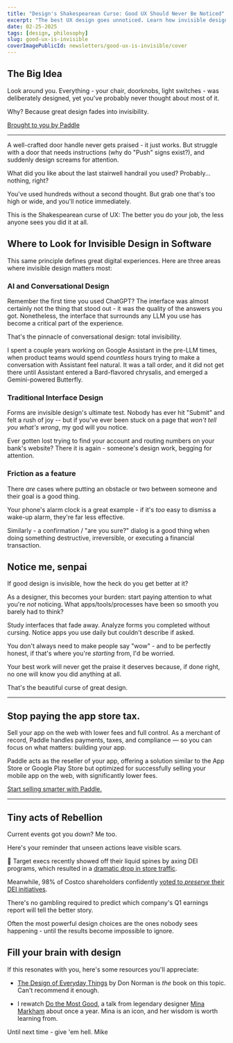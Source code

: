```yaml
---
title: "Design's Shakespearean Curse: Good UX Should Never Be Noticed"
excerpt: "The best UX design goes unnoticed. Learn how invisible design shapes digital experiences, and why great designers embrace the paradox of their work going unseen."
date: 02-25-2025
tags: [design, philosophy]
slug: good-ux-is-invisible
coverImagePublicId: newsletters/good-ux-is-invisible/cover
---
```


## The Big Idea

Look around you. Everything - your chair, doorknobs, light switches - was deliberately designed, yet you've probably never thought about most of it.

Why? Because great design fades into invisibility.

<a href="https://www.paddle.com/resources/mobile-app-monetization-guide?utm_medium=website&utm_source=partner&utm_campaign=core_conversions_fy2025_web_monetization_brand_awareness&utm_content=tiny-improvements" className="text-xs lg:text-xs xl:text-xs">
  Brought to you by Paddle
</a>

---

A well-crafted door handle never gets praised - it just works. But struggle with a door that needs instructions (why do "Push" signs exist?), and suddenly design screams for attention.

What did you like about the last stairwell handrail you used? Probably... nothing, right?

You've used hundreds without a second thought. But grab one that's too high or wide, and you'll notice immediately.

This is the Shakespearean curse of UX: The better you do your job, the less anyone sees you did it at all.

## Where to Look for Invisible Design in Software

This same principle defines great digital experiences. Here are three areas where invisible design matters most:

### AI and Conversational Design

Remember the first time you used ChatGPT? The interface was almost certainly not the thing that stood out - it was the quality of the answers you got. Nonetheless, the interface that surrounds any LLM you use has become a critical part of the experience.

That's the pinnacle of conversational design: total invisibility.

I spent a couple years working on Google Assistant in the pre-LLM times, when product teams would spend _countless_ hours trying to make a conversation with Assistant feel natural. It was a tall order, and it did not get there until Assistant entered a Bard-flavored chrysalis, and emerged a Gemini-powered Butterfly.

### Traditional Interface Design

Forms are invisible design's ultimate test. Nobody has ever hit "Submit" and felt a rush of joy -- but if you've ever been stuck on a page that _won't tell you what's wrong_, my god will you notice.

Ever gotten lost trying to find your account and routing numbers on your bank's website? There it is again - someone's design work, begging for attention.

### Friction as a feature

There _are_ cases where putting an obstacle or two between someone and their goal is a good thing.

Your phone's alarm clock is a great example - if it's _too_ easy to dismiss a wake-up alarm, they're far less effective.

Similarly - a confirmation / "are you sure?" dialog is a good thing when doing something destructive, irreversible, or executing a financial transaction.

## Notice me, senpai

If good design is invisible, how the heck do you get better at it?

As a designer, this becomes your burden: start paying attention to what you're *not* noticing. What apps/tools/processes have been so smooth you barely had to think?

Study interfaces that fade away. Analyze forms you completed without cursing. Notice apps you use daily but couldn't describe if asked.

You don't always need to make people say "wow" - and to be perfectly honest, if that's where you're _starting_ from, I'd be worried.

Your best work will never get the praise it deserves because, if done right, no one will know you did anything at all.

That's the beautiful curse of great design.

---

## Stop paying the app store tax.

Sell your app on the web with lower fees and full control. As a merchant of record, Paddle handles payments, taxes, and compliance — so you can focus on what matters: building your app.

Paddle acts as the reseller of your app, offering a solution similar to the App Store or Google Play Store but optimized for successfully selling your mobile app on the web, with significantly lower fees.

[Start selling smarter with Paddle.](https://www.paddle.com/resources/mobile-app-monetization-guide?utm_medium=website&utm_source=partner&utm_campaign=core_conversions_fy2025_web_monetization_brand_awareness&utm_content=tiny-improvements)

---

## Tiny acts of Rebellion

Current events got you down? Me too.

Here's your reminder that unseen actions leave visible scars.

🎯 Target execs recently showed off their liquid spines by axing DEI programs, which resulted in a [dramatic drop in store traffic](https://finance.yahoo.com/news/target-put-dei-chopping-block-182500865.html).

Meanwhile, 98% of Costco shareholders confidently [voted to _preserve_ their DEI initiatives](https://www.axios.com/2025/01/23/costco-dei-shareholders-reject-anti-diversity-proposal).

There's no gambling required to predict which company's Q1 earnings report will tell the better story.

Often the most powerful design choices are the ones nobody sees happening - until the results become impossible to ignore.

## Fill your brain with design

If this resonates with you, here's some resources you'll appreciate:

- [The Design of Everyday Things](https://amzn.to/43b4R8E) by Don Norman is _the_ book on this topic. Can't recommend it enough.

- I rewatch [Do the Most Good](https://www.youtube.com/watch?v=fWivXkQpO2Q), a talk from legendary designer [Mina Markham](https://www.minamarkham.com/) about once a year. Mina is an icon, and her wisdom is worth learning from.


Until next time - give 'em hell.
Mike

